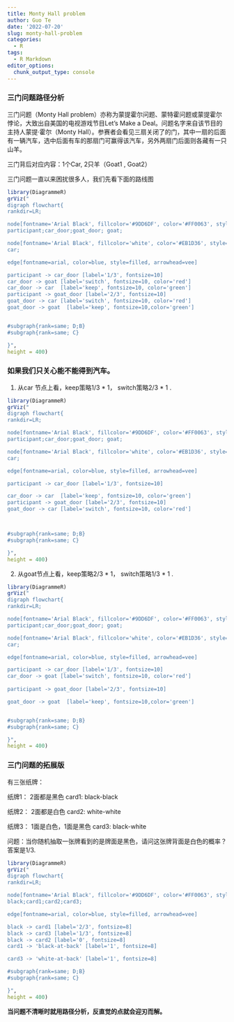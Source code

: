 ```yaml
---
title: Monty Hall problem
author: Guo Te
date: '2022-07-20'
slug: monty-hall-problem
categories:
  - R
tags:
  - R Markdown
editor_options: 
  chunk_output_type: console
---
```



### 三门问题路径分析

三门问题（Monty Hall problem）亦称为蒙提霍尔问题、蒙特霍问题或蒙提霍尔悖论，大致出自美国的电视游戏节目Let's Make a Deal。问题名字来自该节目的主持人蒙提·霍尔（Monty Hall）。参赛者会看见三扇关闭了的门，其中一扇的后面有一辆汽车，选中后面有车的那扇门可赢得该汽车，另外两扇门后面则各藏有一只山羊。



三门背后对应内容：1个Car, 2只羊（Goat1 , Goat2）

三门问题一直以来困扰很多人，我们先看下面的路线图

```r
library(DiagrammeR)
grViz("
digraph flowchart{
rankdir=LR; 

node[fontname='Arial Black', fillcolor='#9DD6DF', color='#FF0063', style=filled, shape=oval]
participant;car_door;goat_door; goat;

node[fontname='Arial Black', fillcolor='white', color='#EB1D36', style=filled, shape=oval]
car;

edge[fontname=arial, color=blue, style=filled, arrowhead=vee]

participant -> car_door [label='1/3', fontsize=10]
car_door -> goat [label='switch', fontsize=10, color='red']
car_door -> car  [label='keep', fontsize=10, color='green']
participant -> goat_door [label='2/3', fontsize=10]
goat_door -> car [label='switch', fontsize=10, color='red']
goat_door -> goat  [label='keep', fontsize=10,color='green']


#subgraph{rank=same; D;B}
#subgraph{rank=same; C}

}",
height = 400)
```

### 如果我们只关心能不能得到汽车。

1. 从car 节点上看，keep策略1/3 * 1， switch策略2/3 * 1 . 
```r
library(DiagrammeR)
grViz("
digraph flowchart{
rankdir=LR; 

node[fontname='Arial Black', fillcolor='#9DD6DF', color='#FF0063', style=filled, shape=oval]
participant;car_door;goat_door; goat;

node[fontname='Arial Black', fillcolor='white', color='#EB1D36', style=filled, shape=oval]
car;

edge[fontname=arial, color=blue, style=filled, arrowhead=vee]

participant -> car_door [label='1/3', fontsize=10]

car_door -> car  [label='keep', fontsize=10, color='green']
participant -> goat_door [label='2/3', fontsize=10]
goat_door -> car [label='switch', fontsize=10, color='red']



#subgraph{rank=same; D;B}
#subgraph{rank=same; C}

}",
height = 400)
```
2. 从goat节点上看，keep策略2/3 * 1， switch策略1/3 * 1 .

```r
library(DiagrammeR)
grViz("
digraph flowchart{
rankdir=LR; 

node[fontname='Arial Black', fillcolor='#9DD6DF', color='#FF0063', style=filled, shape=oval]
participant;car_door;goat_door; goat;

node[fontname='Arial Black', fillcolor='white', color='#EB1D36', style=filled, shape=oval]
car;

edge[fontname=arial, color=blue, style=filled, arrowhead=vee]

participant -> car_door [label='1/3', fontsize=10]
car_door -> goat [label='switch', fontsize=10, color='red']
 
participant -> goat_door [label='2/3', fontsize=10]

goat_door -> goat  [label='keep', fontsize=10,color='green']


#subgraph{rank=same; D;B}
#subgraph{rank=same; C}

}",
height = 400)
```


### 三门问题的拓展版
有三张纸牌：

纸牌1： 2面都是黑色          card1: black-black 

纸牌2： 2面都是白色          card2: white-white

纸牌3： 1面是白色，1面是黑色 card3: black-white 

问题：当你随机抽取一张牌看到的是牌面是黑色，请问这张牌背面是白色的概率？答案是1/3.

```r
library(DiagrammeR)
grViz("
digraph flowchart{
rankdir=LR; 

node[fontname='Arial Black', fillcolor='#9DD6DF', color='#FF0063', style=filled, shape=oval]
black;card1;card2;card3;

edge[fontname=arial, color=blue, style=filled, arrowhead=vee]

black -> card1 [label='2/3', fontsize=8]
black -> card3 [label='1/3', fontsize=8]
black -> card2 [label='0', fontsize=8]
card1 -> 'black-at-back' [label='1', fontsize=8]

card3 -> 'white-at-back' [label='1', fontsize=8]

#subgraph{rank=same; D;B}
#subgraph{rank=same; C}

}",
height = 400)
```

**当问题不清晰时就用路径分析，反直觉的点就会迎刃而解。**